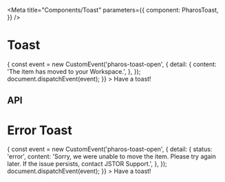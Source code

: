 

<Meta
  title="Components/Toast"
  parameters={{
    component: PharosToast,
  }}
/>

# Toast

<Canvas withToolbar>
  <Story name="Base">
    <PharosButton
      id="success-toast-button"
      onClick={() => {
        const event = new CustomEvent('pharos-toast-open', {
          detail: {
            content:
              'The item has moved to your <PharosLink href="#" onBackground bold>Workspace</PharosLink>.',
          },
        });
        document.dispatchEvent(event);
      }}
    >
      Have a toast!
    </PharosButton>
    <PharosToaster></PharosToaster>
  </Story>
</Canvas>

## API

<ArgsTable of={PharosToast} />

# Error Toast

<Canvas withToolbar>
  <Story name="Error">
    <PharosButton
      id="error-toast-button"
      onClick={() => {
        const event = new CustomEvent('pharos-toast-open', {
          detail: {
            status: 'error',
            content:
              'Sorry, we were unable to move the item. Please try again later. If the issue persists, <PharosLink href="#" onBackground bold>contact JSTOR Support</PharosLink>.',
          },
        });
        document.dispatchEvent(event);
      }}
    >
      Have a toast!
    </PharosButton>
    <PharosToaster></PharosToaster>
  </Story>
</Canvas>
